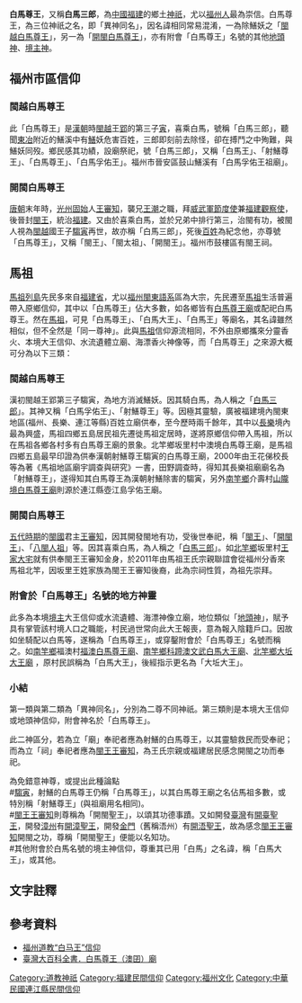 '''白馬尊王'''，又稱'''白馬三郎'''，為[[中國|中國]][[福建|福建]]的鄉土[[神祇|神祇]]，尤以[[福州人|福州人]]最為崇信。白馬尊王，為三位神祇之名，即「異神同名」{{efn|異神同名，不同神祇卻有相同尊號，如稱「[[水仙尊王|水仙尊王]]」便有十多位神祇<ref>[http://tainanmazu.org.tw/grand_shuexian.html 全臺祀典大天后宮-神尊介紹]</ref>，如[[大禹|大禹]]、[[屈原|屈原]]、[[伍子胥|伍子胥]]等。}}，因名諱相同常易混淆，一為除鱔妖之「[[射鱔尊王|閩越白馬尊王]]」，另一為「[[王審知|開閩白馬尊王]]」，亦有附會「白馬尊王」名號的其他[[地頭神|地頭神]]、[[境主神|境主神]]。

==福州市區信仰==
===閩越白馬尊王===
此「白馬尊王」是[[漢朝|漢朝]]時[[閩越|閩越]]王[[郢_(閩越國王)|郢]]的第三子[[射鱔尊王|寅]]，喜乘白馬，號稱「白馬三郎」，聽聞[[東冶|東冶]]附近的鱔溪中有[[鱔|鱔]]妖危害百姓，三郎即刻前去除怪，卻在搏鬥之中殉難，與鱔妖同歿。鄉民感其功績，設廟祭祀，號「白馬三郎」，又稱「白馬王」、「射鱔尊王」、「白馬尊王」、「白馬孚佑王」。福州市晉安區鼓山鱔溪有「白馬孚佑王祖廟」。

===開閩白馬尊王===
[[唐朝|唐朝]]末年時，[[光州_(古代)|光州]][[固始|固始]]人[[王審知|王審知]]，襲兄[[王潮|王潮]]之職，拜[[威武軍|威武軍]][[節度使|節度使]]兼[[福建|福建]][[觀察使|觀察使]]，後晉封[[閩王|閩王]]，統治[[福建|福建]]。又由於喜乘白馬，並於兄弟中排行第三，治閩有功，被閩人視為[[閩越|閩越]]國王子[[騶寅|騶寅]]再世，故亦稱「白馬三郎」，死後[[百姓|百姓]]為紀念他，亦尊號「白馬尊王」，又稱「閩王」、「閩太祖」、「開閩王」。福州市鼓樓區有閩王祠。

==馬祖==
[[馬祖列島|馬祖列島]]先民多來自[[福建省|福建省]]，尤以[[福州|福州]][[閩東語系|閩東語系]]區為大宗，先民遷至[[馬祖|馬祖]]生活普遍帶入原鄉信仰，其中以「白馬尊王」佔大多數，如各鄉皆有[[白馬尊王廟|白馬尊王廟]]或配祀白馬尊王。然在[[馬祖|馬祖]]，可見「白馬尊王」、「白馬大王」、「白馬王」等廟名，其名諱雖然相似，但不全然是「同一尊神」。此與[[馬祖|馬祖]]信仰源流相同，不外由原鄉攜來分靈香火、本境大王信仰、水流遺體立廟、海漂香火神像等，而「白馬尊王」之來源大概可分為以下三類：

===閩越白馬尊王===
漢初閩越王郢第三子騶寅，為地方消滅鱔妖。因其騎白馬，為人稱之「[[白馬三郎|白馬三郎]]」。其神又稱「白馬孚佑王」、「射鱔尊王」等。因極其靈驗，廣被福建境內閩東地區(福州、長樂、連江等縣)百姓立廟供奉，至今歷時兩千餘年，其中以[[長樂|長樂]]境內最為興盛，馬祖四鄉五島居民祖先遷徙馬祖定居時，遂將原鄉信仰帶入馬祖，所以在馬祖各鄉各村多有白馬尊王廟的景象。北竿鄉坂里村中澳境白馬尊王廟，是馬祖四鄉五島最早印證為供奉漢朝射鱔尊王騶寅的白馬尊王廟，2000年由王花俤校長等為著《馬祖地區廟宇調查與研究》一書，田野調查時，得知其長樂祖廟廟名為「射鱔尊王」，遂得知其白馬尊王為漢朝射鱔除害的騶寅，另外[[南竿鄉|南竿鄉]]介壽村[http://www.matsulandscape.net/index.php/landscape/detail/320/%E5%B1%B1%E9%9A%B4%E7%99%BD%E9%A6%AC%E5%B0%8A%E7%8E%8B%E5%BB%9F 山隴境白馬尊王廟]{{dead link|date=2018年4月 |bot=InternetArchiveBot |fix-attempted=yes }}則源於連江縣壺江島孚佑王廟。

===開閩白馬尊王===
[[五代時期|五代時期]]的[[閩國|閩國]]君主[[王審知|王審知]]，因其開發閩地有功，受後世奉祀，稱「[[閩王|閩王]]」、「[[開閩王|開閩王]]」、「[[八閩人祖|八閩人祖]]」等。因其喜乘白馬，為人稱之「[[白馬三郎|白馬三郎]]」。如[[北竿鄉|北竿鄉]]坂里村[http://www.matsulandscape.net/index.php/landscape/detail/238/%E5%9D%82%E9%87%8C%E7%8E%8B%E5%AE%B6%E5%A4%A7%E5%AE%85%EF%BC%88%E4%B8%89%E6%A7%90%E5%A0%82%EF%BC%89 王家大宅]{{dead link|date=2018年4月 |bot=InternetArchiveBot |fix-attempted=yes }}就有供奉閩王王審知金身，於2011年由馬祖王氏宗親聯誼會從福州分香來馬祖北竿，因坂里王姓家族為閩王王審知後裔，此為宗祠性質，為祖先崇拜。

===附會於「白馬尊王」名號的地方神靈===
此多為本境[[境主|境主]]大王信仰或水流遺體、海漂神像立廟，地位類似「[[境主|地頭神]]」，賦予具有掌管該村境人口之職能，村民過世常向此大王報喪，意為報入陰籍戶口。因故如坐騎配以白馬等，遂稱為「白馬尊王」，或穿鑿附會於「白馬尊王」名號而稱之。如[[南竿鄉|南竿鄉]]福澳村[http://www.matsulandscape.net/index.php/landscape/detail/307/%E7%A6%8F%E6%BE%B3%E7%99%BD%E9%A6%AC%E5%B0%8A%E7%8E%8B%E5%BB%9F 福澳白馬尊王廟]{{dead link|date=2018年4月 |bot=InternetArchiveBot |fix-attempted=yes }}、[[南竿鄉|南竿鄉]][http://www.matsulandscape.net/index.php/landscape/detail/313/%E7%A7%91%E8%B9%84%E6%BE%B3%E6%96%87%E6%AD%A6%E7%99%BD%E9%A6%AC%E5%A4%A7%E7%8E%8B%E5%BB%9F 科蹄澳文武白馬大王廟]{{dead link|date=2018年4月 |bot=InternetArchiveBot |fix-attempted=yes }}、[[北竿鄉|北竿鄉]][http://nrch.culture.tw/twpedia.aspx?id=27094 大坵大王廟] {{Wayback|url=http://nrch.culture.tw/twpedia.aspx?id=27094 |date=20190607061045 }}，原村民誤稱為「白馬大王」，後經指示更名為「大坵大王」。

===小結===
第一類與第二類為「異神同名」，分別為二尊不同神祇。第三類則是本境大王信仰或地頭神信仰，附會神名於「白馬尊王」。
 
此二神區分，若為立「廟」奉祀者應為射鱔的白馬尊王，以其靈驗救民而受奉祀；而為立「祠」奉祀者應為[[閩王|閩王]][[王審知|王審知]]，為王氏宗親或福建居民感念開閩之功而奉祀。

為免錯意神尊，或提出此種論點<br> 
#[[騶寅|騶寅]]，射鱔的白馬尊王仍稱「白馬尊王」，以其白馬尊王廟之名佔馬祖多數，或特別稱「射鱔尊王」(與祖廟用名相同)。<br> 
#[[閩王|閩王]][[王審知|王審知]]則尊稱為「開閩聖王」，以頌其功德事蹟。又如開發[[臺灣|臺灣]]有[[開臺聖王|開臺聖王]]，開發[[漳州|漳州]]有[[開漳聖王|開漳聖王]]，開發[[金門|金門]]（舊稱浯州）有[[開浯聖王|開浯聖王]]，故為感念[[閩王|閩王]][[王審知|王審知]]開閩之功，尊稱「開閩聖王」便能以名知功。<br> 
#其他附會於白馬名號的境主神信仰，尊重其已用「白馬」之名諱，稱「白馬大王」，或其他。<br>

== 文字註釋 ==
{{notelist|iger=}}

== 參考資料 ==
*[http://big5.chinanews.com.cn:89/cul/news/2009/12-04/2001386.shtml 福州道教“白马王”信仰]{{dead link|date=2018年1月 |bot=InternetArchiveBot |fix-attempted=yes }}
*[http://nrch.culture.tw/twpedia.aspx?id=25392 臺灣大百科全書．白馬尊王（澳囝）廟] {{Wayback|url=http://nrch.culture.tw/twpedia.aspx?id=25392 |date=20190606140600 }}

[[Category:道教神祇|Category:道教神祇]]
[[Category:福建民間信仰|Category:福建民間信仰]]
[[Category:福州文化|Category:福州文化]]
[[Category:中華民國連江縣民間信仰|Category:中華民國連江縣民間信仰]]
{{閩越國}}